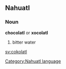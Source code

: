 ==Nahuatl==
===Noun===
[[Category:Nahuatl language]]
'''chocolatl''' or '''xocolatl'''
# bitter water

[[sv:cokolatl]]